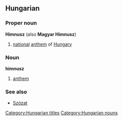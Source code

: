 ==Hungarian==
{{wikipedia}}
===Proper noun===
'''Himnusz''' (also '''Magyar Himnusz''')
# [[national]] [[anthem]] of [[Hungary]]

===Noun===
'''himnusz'''
# [[anthem]]

===See also===
*[[Szózat]]

[[Category:Hungarian titles]]
[[Category:Hungarian nouns]]